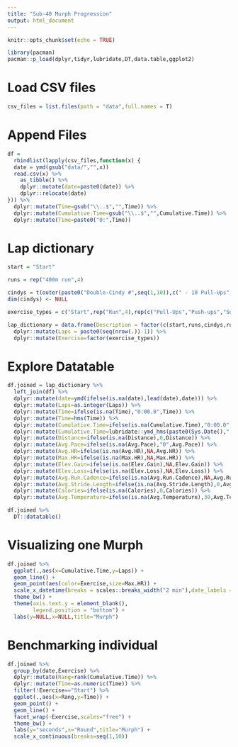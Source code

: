 ```yaml
---
title: "Sub-40 Murph Progression"
output: html_document
---
```


```r
knitr::opts_chunk$set(echo = TRUE)

library(pacman)
pacman::p_load(dplyr,tidyr,lubridate,DT,data.table,ggplot2)
```

# Load CSV files


```r

csv_files = list.files(path = "data",full.names = T)
```

# Append Files

```r

df = 
  rbindlist(lapply(csv_files,function(x) {
  date = ymd(gsub("data/","",x))
  read.csv(x) %>% 
    as_tibble() %>% 
    dplyr::mutate(date=paste0(date)) %>% 
    dplyr::relocate(date)
})) %>% 
  dplyr::mutate(Time=gsub("\\..$","",Time)) %>% 
  dplyr::mutate(Cumulative.Time=gsub("\\..$","",Cumulative.Time)) %>% 
  dplyr::mutate(Time=paste0("0:",Time))

```

# Lap dictionary

```r

start = "Start"

runs = rep("400m run",4)

cindys = t(outer(paste0("Double-Cindy #",seq(1,10)),c(" - 10 Pull-Ups"," - 20 Push-ups"," - 30 Squats"), FUN = "paste0"))
dim(cindys) <- NULL

exercise_types = c("Start",rep("Run",4),rep(c("Pull-Ups","Push-ups","Squats"),10),rep("Run",4))

lap_dictionary = data.frame(Description = factor(c(start,runs,cindys,runs))) %>% 
  dplyr::mutate(Laps = paste0(seq(nrow(.))-1)) %>% 
  dplyr::mutate(Exercise=factor(exercise_types))

```

# Explore Datatable

```r

df.joined = lap_dictionary %>% 
  left_join(df) %>% 
  dplyr::mutate(date=ymd(ifelse(is.na(date),lead(date),date))) %>% 
  dplyr::mutate(Laps=as.integer(Laps)) %>% 
  dplyr::mutate(Time=ifelse(is.na(Time),"0:00.0",Time)) %>%  
  dplyr::mutate(Time=hms(Time)) %>% 
  dplyr::mutate(Cumulative.Time=ifelse(is.na(Cumulative.Time),"0:00.0",Cumulative.Time)) %>% 
  dplyr::mutate(Cumulative.Time=lubridate::ymd_hms(paste0(Sys.Date()," 00:",Cumulative.Time))) %>% 
  dplyr::mutate(Distance=ifelse(is.na(Distance),0,Distance)) %>% 
  dplyr::mutate(Avg.Pace=ifelse(is.na(Avg.Pace),"0",Avg.Pace)) %>% 
  dplyr::mutate(Avg.HR=ifelse(is.na(Avg.HR),NA,Avg.HR)) %>% 
  dplyr::mutate(Max.HR=ifelse(is.na(Max.HR),NA,Max.HR)) %>% 
  dplyr::mutate(Elev.Gain=ifelse(is.na(Elev.Gain),NA,Elev.Gain)) %>% 
  dplyr::mutate(Elev.Loss=ifelse(is.na(Elev.Loss),NA,Elev.Loss)) %>% 
  dplyr::mutate(Avg.Run.Cadence=ifelse(is.na(Avg.Run.Cadence),NA,Avg.Run.Cadence)) %>% 
  dplyr::mutate(Avg.Stride.Length=ifelse(is.na(Avg.Stride.Length),0,Avg.Stride.Length)) %>% 
  dplyr::mutate(Calories=ifelse(is.na(Calories),0,Calories)) %>% 
  dplyr::mutate(Avg.Temperature=ifelse(is.na(Avg.Temperature),30,Avg.Temperature))

df.joined %>% 
  DT::datatable()

```


# Visualizing one Murph

```r

df.joined %>% 
  ggplot(.,aes(x=Cumulative.Time,y=Laps)) +
  geom_line() +
  geom_point(aes(color=Exercise,size=Max.HR)) +
  scale_x_datetime(breaks = scales::breaks_width("2 min"),date_labels = "%Mm") +
  theme_bw() + 
  theme(axis.text.y = element_blank(),
        legend.position = "bottom") +
  labs(y=NULL,x=NULL,title="Murph")

```

# Benchmarking individual

```r

df.joined %>% 
  group_by(date,Exercise) %>% 
  dplyr::mutate(Rang=rank(Cumulative.Time)) %>% 
  dplyr::mutate(Time=as.numeric(Time)) %>% 
  filter(!Exercise=="Start") %>% 
  ggplot(.,aes(x=Rang,y=Time)) +
  geom_point() +
  geom_line() +
  facet_wrap(~Exercise,scales="free") +
  theme_bw() + 
  labs(y="seconds",x="Round",title="Murph") +
  scale_x_continuous(breaks=seq(1,10))

```
